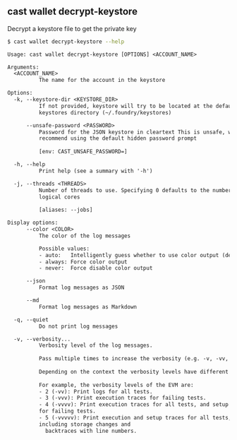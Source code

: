 ## cast wallet decrypt-keystore

Decrypt a keystore file to get the private key

```bash
$ cast wallet decrypt-keystore --help
```

```txt
Usage: cast wallet decrypt-keystore [OPTIONS] <ACCOUNT_NAME>

Arguments:
  <ACCOUNT_NAME>
          The name for the account in the keystore

Options:
  -k, --keystore-dir <KEYSTORE_DIR>
          If not provided, keystore will try to be located at the default
          keystores directory (~/.foundry/keystores)

      --unsafe-password <PASSWORD>
          Password for the JSON keystore in cleartext This is unsafe, we
          recommend using the default hidden password prompt
          
          [env: CAST_UNSAFE_PASSWORD=]

  -h, --help
          Print help (see a summary with '-h')

  -j, --threads <THREADS>
          Number of threads to use. Specifying 0 defaults to the number of
          logical cores
          
          [aliases: --jobs]

Display options:
      --color <COLOR>
          The color of the log messages

          Possible values:
          - auto:   Intelligently guess whether to use color output (default)
          - always: Force color output
          - never:  Force disable color output

      --json
          Format log messages as JSON

      --md
          Format log messages as Markdown

  -q, --quiet
          Do not print log messages

  -v, --verbosity...
          Verbosity level of the log messages.
          
          Pass multiple times to increase the verbosity (e.g. -v, -vv, -vvv).
          
          Depending on the context the verbosity levels have different meanings.
          
          For example, the verbosity levels of the EVM are:
          - 2 (-vv): Print logs for all tests.
          - 3 (-vvv): Print execution traces for failing tests.
          - 4 (-vvvv): Print execution traces for all tests, and setup traces
          for failing tests.
          - 5 (-vvvvv): Print execution and setup traces for all tests,
          including storage changes and
            backtraces with line numbers.
```